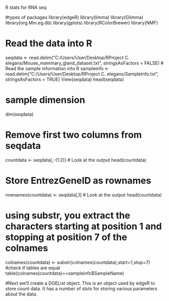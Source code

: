 R stats for RNA seq

#types of packages
library(edgeR)
library(limma)
library(Glimma)
library(org.Mm.eg.db)
library(gplots)
library(RColorBrewer)
library(NMF)

# Read the data into R
seqdata <- read.delim("C:/Users/User/Desktop/RProject C. elegans/Mouse_mammary_gland_dataset.txt", stringsAsFactors = FALSE)
# Read the sample information into R
sampleinfo <- read.delim("C:/Users/User/Desktop/RProject C. elegans/SampleInfo.txt", stringsAsFactors = TRUE)
View(seqdata)
head(seqdata)

# sample dimension
dim(seqdata)

# Remove first two columns from seqdata
countdata <- seqdata[,-(1:2)]
# Look at the output
head(countdata)

# Store EntrezGeneID as rownames
rownames(countdata) <- seqdata[,1]
# Look at the output
head(countdata)

# using substr, you extract the characters starting at position 1 and stopping at position 7 of the colnames
colnames(countdata) <- substr(colnames(countdata),start=1,stop=7)
#check if tables are equal
table(colnames(countdata)==sampleinfo$SampleName)

#Next we’ll create a DGEList object. This is an object used by edgeR to store count data. It has a number of slots for storing various parameters about the data.
